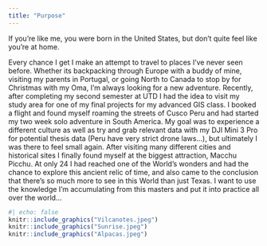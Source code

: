 ```yaml
---
title: "Purpose"
---
```


If you're like me, you were born in the United States, but don't quite feel like you're at home.

Every chance I get I make an attempt to travel to places I've never seen before. Whether its backpacking through Europe with a buddy of mine, visiting my parents in Portugal, or going North to Canada to stop by for Christmas with my Oma, I'm always looking for a new adventure. Recently, after completing my second semester at UTD I had the idea to visit my study area for one of my final projects for my advanced GIS class. I booked a flight and found myself roaming the streets of Cusco Peru and had started my two week solo adventure in South America. My goal was to experience a different culture as well as try and grab relevant data with my DJI Mini 3 Pro for potential thesis data (Peru have very strict drone laws...), but ultimately I was there to feel small again. After visiting many different cities and historical sites I finally found myself at the biggest attraction, Macchu Picchu. At only 24 I had reached one of the World's wonders and had the chance to explore this ancient relic of time, and also came to the conclusion that there's so much more to see in this World than just Texas. I want to use the knowledge I'm accumulating from this masters and put it into practice all over the world...

```r
#| echo: false
knitr::include_graphics("Vilcanotes.jpeg")
knitr::include_graphics("Sunrise.jpeg")
knitr::include_graphics("Alpacas.jpeg")
```